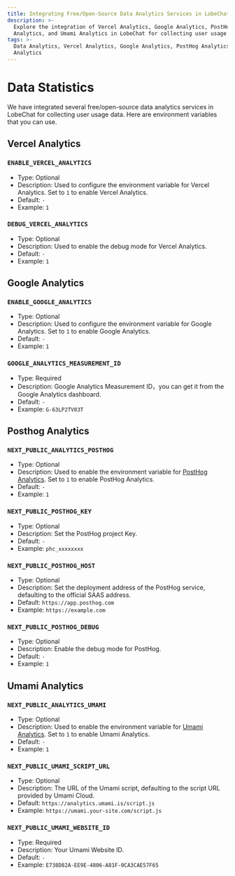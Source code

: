 ```yaml
---
title: Integrating Free/Open-Source Data Analytics Services in LobeChat
description: >-
  Explore the integration of Vercel Analytics, Google Analytics, PostHog
  Analytics, and Umami Analytics in LobeChat for collecting user usage data.
tags: >-
  Data Analytics, Vercel Analytics, Google Analytics, PostHog Analytics, Umami
  Analytics
---
```

# Data Statistics

We have integrated several free/open-source data analytics services in LobeChat for collecting user usage data. Here are environment variables that you can use.

## Vercel Analytics

### `ENABLE_VERCEL_ANALYTICS`

- Type: Optional
- Description: Used to configure the environment variable for Vercel Analytics. Set to `1` to enable Vercel Analytics.
- Default: `-`
- Example: `1`

### `DEBUG_VERCEL_ANALYTICS`

- Type: Optional
- Description: Used to enable the debug mode for Vercel Analytics.
- Default: `-`
- Example: `1`

## Google Analytics

### `ENABLE_GOOGLE_ANALYTICS`

- Type: Optional
- Description: Used to configure the environment variable for Google Analytics. Set to `1` to enable Google Analytics.
- Default: `-`
- Example: `1`

### `GOOGLE_ANALYTICS_MEASUREMENT_ID`

- Type: Required
- Description: Google Analytics Measurement ID，you can get it from the Google Analytics dashboard.
- Default: `-`
- Example: `G-63LP2TV03T`

## Posthog Analytics

### `NEXT_PUBLIC_ANALYTICS_POSTHOG`

- Type: Optional
- Description: Used to enable the environment variable for [PostHog Analytics][posthog-analytics-url]. Set to `1` to enable PostHog Analytics.
- Default: `-`
- Example: `1`

### `NEXT_PUBLIC_POSTHOG_KEY`

- Type: Optional
- Description: Set the PostHog project Key.
- Default: `-`
- Example: `phc_xxxxxxxx`

### `NEXT_PUBLIC_POSTHOG_HOST`

- Type: Optional
- Description: Set the deployment address of the PostHog service, defaulting to the official SAAS address.
- Default: `https://app.posthog.com`
- Example: `https://example.com`

### `NEXT_PUBLIC_POSTHOG_DEBUG`

- Type: Optional
- Description: Enable the debug mode for PostHog.
- Default: `-`
- Example: `1`

## Umami Analytics

### `NEXT_PUBLIC_ANALYTICS_UMAMI`

- Type: Optional
- Description: Used to enable the environment variable for [Umami Analytics][umami-analytics-url]. Set to `1` to enable Umami Analytics.
- Default: `-`
- Example: `1`

### `NEXT_PUBLIC_UMAMI_SCRIPT_URL`

- Type: Optional
- Description: The URL of the Umami script, defaulting to the script URL provided by Umami Cloud.
- Default: `https://analytics.umami.is/script.js`
- Example: `https://umami.your-site.com/script.js`

### `NEXT_PUBLIC_UMAMI_WEBSITE_ID`

- Type: Required
- Description: Your Umami Website ID.
- Default: `-`
- Example: `E738D82A-EE9E-4806-A81F-0CA3CAE57F65`

[posthog-analytics-url]: https://posthog.com
[umami-analytics-url]: https://umami.is
